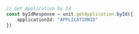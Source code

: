 ```typescript index.ts
// Get Application by Id
const byIdResponse = unit.getApplication.byId({
    applicationId: "APPLICATIONID"
})
```